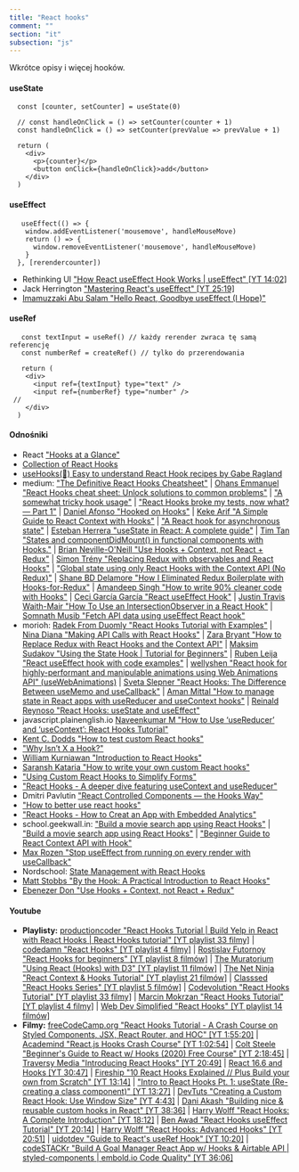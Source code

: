 ```yaml
---
title: "React hooks"
comment: ""
section: "it"
subsection: "js"
---
```


Wkrótce opisy i więcej hooków.

#### useState

```
  const [counter, setCounter] = useState(0)

  // const handleOnClick = () => setCounter(counter + 1)
  const handleOnClick = () => setCounter(prevValue => prevValue + 1)

  return (
    <div>
      <p>{counter}</p>
      <button onClick={handleOnClick}>add</button>
    </div>
  )
```

#### useEffect

```
   useEffect(() => {
    window.addEventListener('mousemove', handleMouseMove)
    return () => {
      window.removeEventListener('mousemove', handleMouseMove)
    }
  }, [rerendercounter])
```

- Rethinking UI ["How React useEffect Hook Works | useEffect" [YT 14:02]](https://www.youtube.com/watch?v=MeEXeOP8eMY)
- Jack Herrington ["Mastering React's useEffect" [YT 25:19]](https://www.youtube.com/watch?v=dH6i3GurZW8)
- [Imamuzzaki Abu Salam "Hello React, Goodbye useEffect (I Hope)"](https://dev.to/imbios/hello-react-goodbye-useeffect-i-hope-4mf1)

#### useRef

```
   const textInput = useRef() // każdy rerender zwraca tę samą referencję
   const numberRef = createRef() // tylko do przerendowania

   return (
    <div>
      <input ref={textInput} type="text" />
      <input ref={numberRef} type="number" />
 //
    </div>
  )
```

#### Odnośniki

- React ["Hooks at a Glance"](https://reactjs.org/docs/hooks-overview.html)
- [Collection of React Hooks](https://nikgraf.github.io/react-hooks/)
- [useHooks(🐠) Easy to understand React Hook recipes by Gabe Ragland](https://usehooks.com)
- medium: ["The Definitive React Hooks Cheatsheet"](https://dev.to/antjanus/the-definitive-react-hooks-cheatsheet-2ebn) | [Ohans Emmanuel "React Hooks cheat sheet: Unlock solutions to common problems"](https://blog.logrocket.com/react-hooks-cheat-sheet-unlock-solutions-to-common-problems-af4caf699e70/) | ["A somewhat tricky hook usage"](https://dev.to/solkimicreb/a-somewhat-tricky-hook-usage-1l2j) | ["React Hooks broke my tests, now what? — Part 1"](https://medium.com/javascript-in-plain-english/react-hooks-broke-my-tests-now-what-part-1-a5a7783e777e) | [Daniel Afonso "Hooked on Hooks"](https://medium.com/swlh/hooked-on-hooks-637f53ba9323) | [Keke Arif "A Simple Guide to React Context with Hooks"](https://dev.to/keke_arif/a-simple-guide-to-react-context-with-hooks-34jj) | ["A React hook for asynchronous state"](https://medium.com/@Charles_Stover/a-react-hook-for-asynchronous-state-4dc24379be61) | [Esteban Herrera "useState in React: A complete guide"](https://blog.logrocket.com/a-guide-to-usestate-in-react-ecb9952e406c/) | [Tim Tan "States and componentDidMount() in functional components with Hooks."](https://medium.com/@timtan93/states-and-componentdidmount-in-functional-components-with-hooks-cac5484d22ad) | [Brian Neville-O'Neill "Use Hooks + Context, not React + Redux"](https://dev.to/bnevilleoneill/use-hooks-context-not-react-redux-1j08) | [Simon Trény "Replacing Redux with observables and React Hooks"](https://blog.betomorrow.com/replacing-redux-with-observables-and-react-hooks-acdbbaf5ba80) | ["Global state using only React Hooks with the Context API (No Redux)"](https://codeburst.io/global-state-with-react-hooks-and-context-api-87019cc4f2cf) | [Shane BD Delamore "How I Eliminated Redux Boilerplate with Hooks-for-Redux"](https://medium.com/@shanebdavis/how-i-eliminated-redux-boilerplate-with-hooks-for-redux-bd308d5abbdd) | [Amandeep Singh "How to write 90% cleaner code with Hooks"](https://dev.to/aman_singh/how-to-write-90-cleaner-code-with-hooks-1mmj) | [Ceci García García "React useEffect Hook"](https://medium.com/trabe/react-useeffect-hook-44d8aa7cccd0) | [Justin Travis Waith-Mair "How To Use an IntersectionObserver in a React Hook"](https://medium.com/the-non-traditional-developer/how-to-use-an-intersectionobserver-in-a-react-hook-9fb061ac6cb5) | [Somnath Musib "Fetch API data using useEffect React hook"](https://medium.com/thecodefountain/fetch-api-data-using-useeffect-react-hook-465809ca12c6)
- morioh: [Radek From Duomly "React Hooks Tutorial with Examples"](https://morioh.com/p/63dd72509a20) | [Nina Diana "Making API Calls with React Hooks"](https://morioh.com/p/f195814f19ee) | [Zara Bryant "How to Replace Redux with React Hooks and the Context API"](https://morioh.com/p/6c81261ef884/how-to-replace-redux-with-react-hooks-and-the-context-api) | [Maksim Sudakov "Using the State Hook | Tutorial for Beginners"](https://morioh.com/p/af03d3c65fc6?f=5c21fb01c16e2556b555ab32) | [Ruben Leija "React useEffect hook with code examples"](https://linguinecode.com/post/getting-started-with-react-useeffect) | [wellyshen "React hook for highly-performant and manipulable animations using Web Animations API" (useWebAnimations)](https://morioh.com/p/da66e50163ce) | [Sveta Slepner "React Hooks: The Difference Between useMemo and useCallback"](https://hackernoon.com/react-hooks-the-difference-between-usememo-and-usecallback-5no3t0x) | [Aman Mittal "How to manage state in React apps with useReducer and useContext hooks"](https://dev.to/amanhimself/how-to-manage-state-in-react-apps-with-usereducer-and-usecontext-hooks-4eoc) | [Reinald Reynoso "React Hooks: useState and useEffect"](https://levelup.gitconnected.com/react-hooks-usestate-and-useeffect-2d0b870c654f)
- javascript.plainenglish.io [Naveenkumar M "How to Use ‘useReducer’ and ‘useContext’: React Hooks Tutorial"](https://javascript.plainenglish.io/usereducer-along-with-usecontext-react-hooks-b558be82dd4d)
- [Kent C. Dodds "How to test custom React hooks"](https://kentcdodds.com/blog/how-to-test-custom-react-hooks)
- ["Why Isn’t X a Hook?"](https://overreacted.io/why-isnt-x-a-hook/)
- [William Kurniawan "Introduction to React Hooks"](https://www.williamkurniawan.com/blog/introduction-to-react-hooks)
- [Saransh Kataria "How to write your own custom React hooks"](https://www.wisdomgeek.com/development/web-development/react/how-to-write-your-own-custom-react-hooks/)
- ["Using Custom React Hooks to Simplify Forms"](https://upmostly.com/tutorials/using-custom-react-hooks-simplify-forms)
- ["React Hooks - A deeper dive featuring useContext and useReducer"](https://testdriven.io/blog/react-hooks-advanced/)
- Dmitri Pavlutin ["React Controlled Components — the Hooks Way"](https://dmitripavlutin.com/controlled-inputs-using-react-hooks/)
- ["How to better use react hooks"](http://chafaiayman.com/how-to-better-use-react-hooks/)
- ["React Hooks - How to Creat an App with Embedded Analytics"](morioh.com/p/ecab83fc6282)
- school.geekwall.in: ["Build a movie search app using React Hooks"](https://school.geekwall.in/p/SyvG6qdwE/build-a-movie-search-app-using-react-hooks) | ["Build a movie search app using React Hooks"](https://school.geekwall.in/p/SyvG6qdwE/build-a-movie-search-app-using-react-hooks) | ["Beginner Guide to React Context API with Hook"](https://school.geekwall.in/p/Hkszk1lEr/beginner-guide-to-react-context-api-with-hook)
- [Max Rozen "Stop useEffect from running on every render with useCallback"](https://maxrozen.com/stop-useeffect-running-every-render-with-usecallback/)
- Nordschool: [State Management with React Hooks](https://nordschool.com/react-hooks-global-state/)
- [Matt Stobbs "By the Hook: A Practical Introduction to React Hooks"](https://blog.scottlogic.com/2019/05/09/by-the-hook-a-practical-introduction-to-react-hooks.html)
- [Ebenezer Don "Use Hooks + Context, not React + Redux"](https://blog.logrocket.com/use-hooks-and-context-not-react-and-redux/)

#### Youtube

- **Playlisty:** [productioncoder "React Hooks Tutorial | Build Yelp in React with React Hooks | React Hooks tutorial" [YT playlist 33 filmy]](https://www.youtube.com/playlist?list=PL1Nml43UBm6fmZZDeu-FDt5pozS2rSuff) | [codedamn "React Hooks" [YT playlist 4 filmy]](https://www.youtube.com/playlist?list=PLYxzS__5yYQnJEQoIfs14lGgy_kIsbR9S) | [Rostislav Futornoy "React Hooks for beginners" [YT playlist 8 filmów]](https://www.youtube.com/watch?v=V2b2yDcIETU&list=PLfSrzzhzss5IaAfQyRddoMd1eYet4iJ29) | [The Muratorium "Using React (Hooks) with D3" [YT playlist 11 filmów]](https://www.youtube.com/playlist?list=PLDZ4p-ENjbiPo4WH7KdHjh_EMI7Ic8b2B) | [The Net Ninja "React Context & Hooks Tutorial" [YT playlist 21 filmów]](https://www.youtube.com/playlist?list=PL4cUxeGkcC9hNokByJilPg5g9m2APUePI) | [Classsed "React Hooks Series" [YT playlist 5 filmów]](https://www.youtube.com/playlist?list=PLMhAeHCz8S3-q2TPHYhlppM3UcevsqFRf) | [Codevolution "React Hooks Tutorial" [YT playlist 33 filmy]](https://www.youtube.com/playlist?list=PLC3y8-rFHvwisvxhZ135pogtX7_Oe3Q3A) | [Marcin Mokrzan "React Hooks Tutorial" [YT playlist 4 filmy]](https://www.youtube.com/playlist?list=PL83p1dQtObtT7UySE4gn-d9whcPZ3NIc6) | [Web Dev Simplified "React Hooks" [YT playlist 14 filmów]](https://www.youtube.com/playlist?list=PLZlA0Gpn_vH8EtggFGERCwMY5u5hOjf-h)
- **Filmy:** [freeCodeCamp.org "React Hooks Tutorial - A Crash Course on Styled Components, JSX, React Router, and HOC" [YT 1:55:20]](https://www.youtube.com/watch?reload=9&v=iVRO0toVdYM) | [Academind "React.js Hooks Crash Course" [YT 1:02:54]](https://www.youtube.com/watch?v=-MlNBTSg_Ww) | [Colt Steele "Beginner's Guide to React w/ Hooks (2020) Free Course" [YT 2:18:45]](https://www.youtube.com/watch?v=9U3IhLAnSxM) | [Traversy Media "Introducing React Hooks" [YT 20:49]](https://www.youtube.com/watch?v=mxK8b99iJTg) | [React 16.6 and Hooks [YT 30:47]](https://www.youtube.com/watch?v=nRQoduHpGcw) | [Fireship "10 React Hooks Explained // Plus Build your own from Scratch" [YT 13:14]](https://www.youtube.com/watch?v=TNhaISOUy6Q) | ["Intro to React Hooks Pt. 1: useState (Re-creating a class component)" [YT 13:27]](https://www.youtube.com/watch?v=fNF2PMB5GW0) | [DevTuts "Creating a Custom React Hook: Use Window Size" [YT 4:43]](https://www.youtube.com/watch?v=OHvJqOjToes) | [Dani Akash "Building nice & reusable custom hooks in React" [YT 38:36]](https://www.youtube.com/watch?v=BOY2n5WNlBw) | [Harry Wolff "React Hooks: A Complete Introduction" [YT 18:12]](https://www.youtube.com/watch?v=jd8R0a2Ur8Q) | [Ben Awad "React Hooks useEffect Tutorial" [YT 20:14]](https://www.youtube.com/watch?v=j1ZRyw7OtZs) | [Harry Wolff "React Hooks: Advanced Hooks" [YT 20:51]](https://www.youtube.com/watch?v=YKmiLcXiMMo) | [uidotdev "Guide to React's useRef Hook" [YT 10:20]](https://www.youtube.com/watch?v=ZGL9XiveFHs) | [codeSTACKr "Build A Goal Manager React App w/ Hooks & Airtable API | styled-components | embold.io Code Quality" [YT 36:06]](https://www.youtube.com/watch?v=FEoEvSmtmPQ)

